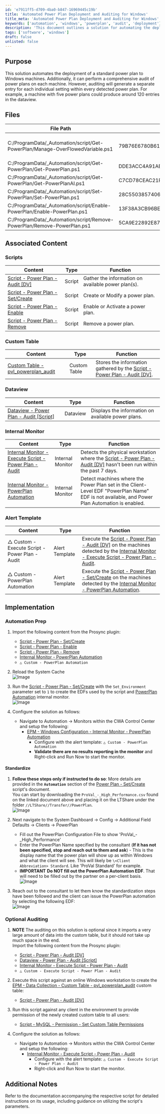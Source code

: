 ```yaml
---
id: 'e7911ff5-d709-4ba0-b847-16969445c19b'
title: 'Automated Power Plan Deployment and Auditing for Windows'
title_meta: 'Automated Power Plan Deployment and Auditing for Windows'
keywords: ['automation', 'windows', 'powerplan', 'audit', 'deployment']
description: 'This document outlines a solution for automating the deployment of a standard power plan to Windows machines, including the ability to audit existing power plans. It provides detailed implementation steps, associated scripts, and monitors to ensure effective power management across systems.'
tags: ['software', 'windows']
draft: false
unlisted: false
---
```

## Purpose

This solution automates the deployment of a standard power plan to Windows machines. Additionally, it can perform a comprehensive audit of power plans on each machine. However, auditing will generate a separate entry for each individual setting within every detected power plan. For example, a machine with five power plans could produce around 120 entries in the dataview.

## Files

| File Path                                                                 | File Hash (SHA256)                                                                                       | File Hash (MD5)          | Script                                                                                     |
|---------------------------------------------------------------------------|----------------------------------------------------------------------------------------------------------|---------------------------|--------------------------------------------------------------------------------------------|
| C:/ProgramData/_Automation/script/Get-PowerPlan/Manage-OverFlowedVariable.ps1 | 79B76E6780B61ED657C7FC07C5C0D9A0662165066D5BAD95D9D672513BADD674 | 12B41CDBC04010E638D3FFB8A4BDB1D6 | [Script - OverFlowedVariable - SQL Insert - Execute](https://proval.itglue.com/DOC-5078775-10546355) |
| C:/ProgramData/_Automation/script/Get-PowerPlan/Get-PowerPlan.ps1         | DDE3ACC4A91AB8C7E8971A673AC07B8F4B3B34FA8DAD5849E156C5E6A80DFDF8 | AE0FAF82228693C611F4578564FE353C | [Script - Power Plan - Audit [DV]](https://proval.itglue.com/DOC-5078775-15053771) |
| C:/ProgramData/_Automation/script/Get-PowerPlan/Get-PowerPlanAI.ps1      | C7CD78CEAC21FF393A913B266CB5C0EC12CEA8E364FA0AD346C287C272463992 | 3AFF43D2532BA4AA1D6DB604F613C8EE | [Script - Power Plan - Audit [DV]](https://proval.itglue.com/DOC-5078775-15053771) |
| C:/ProgramData/_Automation/script/Set-PowerPlan/Set-PowerPlan.ps1        | 28C5503857406511327E72114784F559799CEBFE96A6D323FAA2A25F56F8488C | 7882C5890DCDFA7CE81DD62AB093A1F8 | [Script - Power Plan - Set/Create](https://proval.itglue.com/DOC-5078775-15053772) |
| C:/ProgramData/_Automation/script/Enable-PowerPlan/Enable-PowerPlan.ps1  | 13F38A3CB96BE9C19B38ED09A1175852B33713DE43368B84867A7999D202F6F3 | 59BB9E9FB16FD5E53EB657D0F02ED9A8 | [Script - Power Plan - Enable](https://proval.itglue.com/DOC-5078775-15053777) |
| C:/ProgramData/_Automation/script/Remove-PowerPlan/Remove-PowerPlan.ps1  | 5CA9E22892E872DE4020E41E6BB4840CD47BBDBBFB4002D6D622E7828D63E64F | D1A1BB2B61D2507BF59E10CB23D140E8 | [Script - Power Plan - Remove](https://proval.itglue.com/DOC-5078775-15053778) |

## Associated Content

### Scripts

| Content                                                                 | Type   | Function                                        |
|-------------------------------------------------------------------------|--------|------------------------------------------------|
| [Script - Power Plan - Audit [DV]](https://proval.itglue.com/DOC-5078775-15053771) | Script | Gather the information on available power plan(s). |
| [Script - Power Plan - Set/Create](https://proval.itglue.com/DOC-5078775-15053772) | Script | Create or Modify a power plan.                  |
| [Script - Power Plan - Enable](https://proval.itglue.com/DOC-5078775-15053777) | Script | Enable or Activate a power plan.                |
| [Script - Power Plan - Remove](https://proval.itglue.com/DOC-5078775-15053778) | Script | Remove a power plan.                            |

### Custom Table

| Content                                                                 | Type         | Function                                                                                      |
|-------------------------------------------------------------------------|--------------|-----------------------------------------------------------------------------------------------|
| [Custom Table - pvl_powerplan_audit](https://proval.itglue.com/DOC-5078775-15054015) | Custom Table | Stores the information gathered by the [Script - Power Plan - Audit [DV]](https://proval.itglue.com/DOC-5078775-15053771). |

### Dataview

| Content                                                              | Type     | Function                                      |
|----------------------------------------------------------------------|----------|-----------------------------------------------|
| [Dataview - Power Plan - Audit [Script]](https://proval.itglue.com/DOC-5078775-15053779) | Dataview | Displays the information on available power plans. |

### Internal Monitor

| Content                                                                 | Type            | Function                                                                                                                              |
|-------------------------------------------------------------------------|-----------------|---------------------------------------------------------------------------------------------------------------------------------------|
| [Internal Monitor - Execute Script - Power Plan - Audit](https://proval.itglue.com/DOC-5078775-15053780) | Internal Monitor | Detects the physical workstation where the [Script - Power Plan - Audit [DV]](https://proval.itglue.com/DOC-5078775-15053771) hasn't been run within the past 7 days. |
| [Internal Monitor - PowerPlan Automation](https://proval.itglue.com/DOC-5078775-16980557) | Internal Monitor | Detect machines where the Power Plan set in the Client-Level EDF "PowerPlan Name" EDF is not available, and Power Plan Automation is enabled. |

### Alert Template

| Content                                                  | Type         | Function                                                                                                                       |
|---------------------------------------------------------|--------------|-------------------------------------------------------------------------------------------------------------------------------|
| △ Custom - Execute Script - Power Plan - Audit          | Alert Template | Execute the [Script - Power Plan - Audit [DV]](https://proval.itglue.com/DOC-5078775-15053771) on the machines detected by the [Internal Monitor - Execute Script - Power Plan - Audit](https://proval.itglue.com/DOC-5078775-15053780). |
| △ Custom - PowerPlan Automation                          | Alert Template | Execute the [Script - Power Plan - Set/Create](https://proval.itglue.com/DOC-5078775-15053772) on the machines detected by the [Internal Monitor - PowerPlan Automation](https://proval.itglue.com/DOC-5078775-16980557). |

## Implementation

### Automation Prep

1. Import the following content from the Prosync plugin:
   - [Script - Power Plan - Set/Create](https://proval.itglue.com/DOC-5078775-15053772)
   - [Script - Power Plan - Enable](https://proval.itglue.com/DOC-5078775-15053777)
   - [Script - Power Plan - Remove](https://proval.itglue.com/DOC-5078775-15053778)
   - [Internal Monitor - PowerPlan Automation](https://proval.itglue.com/DOC-5078775-16980557)
   - `△ Custom - PowerPlan Automation`

2. Reload the System Cache  
   ![Image](../../static/img/Power-Plan-Management/image_1.png)

3. Run the [Script - Power Plan - Set/Create](https://proval.itglue.com/DOC-5078775-15053772) with the `Set_Environment` parameter set to `1` to create the EDFs used by the script and [PowerPlan Automation](https://proval.itglue.com/DOC-5078775-16980557) internal monitor.  
   ![Image](../../static/img/Power-Plan-Management/image_2.png)

4. Configure the solution as follows:  
   - Navigate to Automation → Monitors within the CWA Control Center and setup the following:
     - [EPM - Windows Configuration - Internal Monitor - PowerPlan Automation](https://proval.itglue.com/DOC-5078775-16980557)
       - Configure with the alert template: `△ Custom - PowerPlan Automation`
       - **Validate there are no results reporting in the monitor** and Right-click and Run Now to start the monitor.

#### Standardize

1. **Follow these steps only if instructed to do so**: More details are provided in the **`Automation`** section of the [Power Plan - Set/Create](https://proval.itglue.com/DOC-5078775-15053772) script's document.  
   You can start by downloading the `ProVal_-_High_Performance.csv` found on the linked document above and placing it on the LTShare under the folder `//LTShare//Transfer//PowerPlan`.  
   ![Image](../../static/img/Power-Plan-Management/image_3.png)

2. Next navigate to the System Dashboard → Config → Additional Field Defaults → Clients → PowerPlan
   - Fill out the PowerPlan Configuration File to show 'ProVal_-_High_Performance'
   - Enter the PowerPlan Name specified by the consultant (**If it has not been specified, stop and reach out to them and ask**) - This is the display name that the power plan will show up as within Windows and what the client will see. This will likely be `\<Client Abbreviation> Standard`. Like 'ProVal Standard' for example.
   - **IMPORTANT** **Do NOT fill out the PowerPlan Automation EDF**. That will need to be filled out by the partner on a per-client basis.  
   ![Image](../../static/img/Power-Plan-Management/image_4.png)

3. Reach out to the consultant to let them know the standardization steps have been followed and the client can issue the PowerPlan automation by selecting the following EDF:  
   ![Image](../../static/img/Power-Plan-Management/image_5.png)

### Optional Auditing

1. **NOTE** The auditing on this solution is optional since it imports a very large amount of data into the custom table, but it should not take up much space in the end.  
   Import the following content from the Prosync plugin:
   - [Script - Power Plan - Audit [DV]](https://proval.itglue.com/DOC-5078775-15053771)
   - [Dataview - Power Plan - Audit [Script]](https://proval.itglue.com/DOC-5078775-15053779)
   - [Internal Monitor - Execute Script - Power Plan - Audit](https://proval.itglue.com/DOC-5078775-15053780)
   - `△ Custom - Execute Script - Power Plan - Audit`

2. Execute this script against an online Windows workstation to create the [EPM - Data Collection - Custom Table - pvl_powerplan_audit](https://proval.itglue.com/DOC-5078775-15054015) custom table:  
   - [Script - Power Plan - Audit [DV]](https://proval.itglue.com/DOC-5078775-15053771)

3. Run this script against any client in the environment to provide permission of the newly created custom table to all users:  
   - [Script - MySQL - Permission - Set Custom Table Permissions](https://proval.itglue.com/DOC-5078775-8056027)

4. Configure the solution as follows:  
   - Navigate to Automation → Monitors within the CWA Control Center and setup the following:
     - [Internal Monitor - Execute Script - Power Plan - Audit](https://proval.itglue.com/DOC-5078775-15053780)
       - Configure with the alert template: `△ Custom - Execute Script - Power Plan - Audit`
       - Right-click and Run Now to start the monitor.

## Additional Notes

Refer to the documentation accompanying the respective script for detailed instructions on its usage, including guidance on utilizing the script's parameters.











